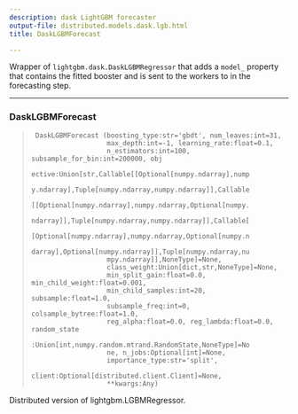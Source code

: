 ```yaml
---
description: dask LightGBM forecaster
output-file: distributed.models.dask.lgb.html
title: DaskLGBMForecast

---
```


Wrapper of `lightgbm.dask.DaskLGBMRegressor` that adds a `model_`
property that contains the fitted booster and is sent to the workers to
in the forecasting step.

------------------------------------------------------------------------

### DaskLGBMForecast

> ``` text
>  DaskLGBMForecast (boosting_type:str='gbdt', num_leaves:int=31,
>                    max_depth:int=-1, learning_rate:float=0.1,
>                    n_estimators:int=100, subsample_for_bin:int=200000, obj
>                    ective:Union[str,Callable[[Optional[numpy.ndarray],nump
>                    y.ndarray],Tuple[numpy.ndarray,numpy.ndarray]],Callable
>                    [[Optional[numpy.ndarray],numpy.ndarray,Optional[numpy.
>                    ndarray]],Tuple[numpy.ndarray,numpy.ndarray]],Callable[
>                    [Optional[numpy.ndarray],numpy.ndarray,Optional[numpy.n
>                    darray],Optional[numpy.ndarray]],Tuple[numpy.ndarray,nu
>                    mpy.ndarray]],NoneType]=None,
>                    class_weight:Union[dict,str,NoneType]=None,
>                    min_split_gain:float=0.0, min_child_weight:float=0.001,
>                    min_child_samples:int=20, subsample:float=1.0,
>                    subsample_freq:int=0, colsample_bytree:float=1.0,
>                    reg_alpha:float=0.0, reg_lambda:float=0.0, random_state
>                    :Union[int,numpy.random.mtrand.RandomState,NoneType]=No
>                    ne, n_jobs:Optional[int]=None,
>                    importance_type:str='split',
>                    client:Optional[distributed.client.Client]=None,
>                    **kwargs:Any)
> ```

Distributed version of lightgbm.LGBMRegressor.

